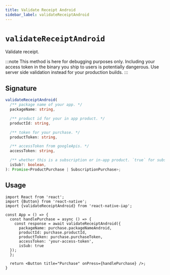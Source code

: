 ```yaml
---
title: Validate Receipt Android
sidebar_label: validateReceiptAndroid
---
```



<AdFitTopFixed />

# `validateReceiptAndroid`

Validate receipt.

:::note
This method is here for debugging purposes only. Including your
access token in the binary you ship to users is potentially dangerous.
Use server side validation instead for your production builds.
:::

## Signature

```ts
validateReceiptAndroid(
  /** package name of your app. */
  packageName: string,

  /** product id for your in app product. */
  productId: string,

  /** token for your purchase. */
  productToken: string,

  /** accessToken from googleApis. */
  accessToken: string,

  /** whether this is a subscription or in-app product. `true` for subscription. */
  isSub?: boolean,
): Promise<ProductPurchase | SubscriptionPurchase>;
```

## Usage

```tsx
import React from 'react';
import {Button} from 'react-native';
import {validateReceiptAndroid} from 'react-native-iap';

const App = () => {
  const handlePurchase = async () => {
    const response = await validateReceiptAndroid({
      packageName: purchase.packageNameAndroid, 
      productId: purchase.productId, 
      productToken: purchase.purchaseToken, 
      accessToken: 'your-access-token', 
      isSub: true
  });
  };

  return <Button title="Purchase" onPress={handlePurchase} />;
}
```
